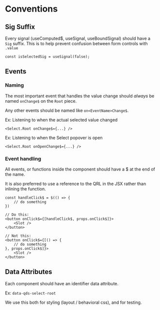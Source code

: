 # Conventions

## Sig Suffix

Every signal (useComputed$, useSignal, useBoundSignal) should have a `Sig` suffix. This is to help prevent confusion between form controls with `.value`

```tsx
const isSelectedSig = useSignal(false);
```

## Events

### Naming

The most important event that handles the  value change should *always* be named `onChange$` on the `Root` piece.

Any other events should be named like `on<EventName>Change$`.

Ex: Listening to when the actual selected value changed

```tsx
<Select.Root onChange$={...} />
```

Ex: Listening to when the Select popover is open

```tsx
<Select.Root onOpenChange$={...} />
```

### Event handling

All events, or functions inside the component should have a $ at the end of the name.

It is also preferred to use a reference to the QRL in the JSX rather than inlining the function.

```tsx
const handleClick$ = $(() => {
    // do something
})

// Do this:
<button onClick$={[handleClick$, props.onClick$]}>
    <Slot />
</button>
```

```tsx
// Not this:
<button onClick$={[() => {
    // do something
}, props.onClick$]}>
    <Slot />
</button>
```

## Data Attributes

Each component should have an identifier data attribute.

Ex: `data-qds-select-root`

We use this both for styling (layout / behavioral css), and for testing.


